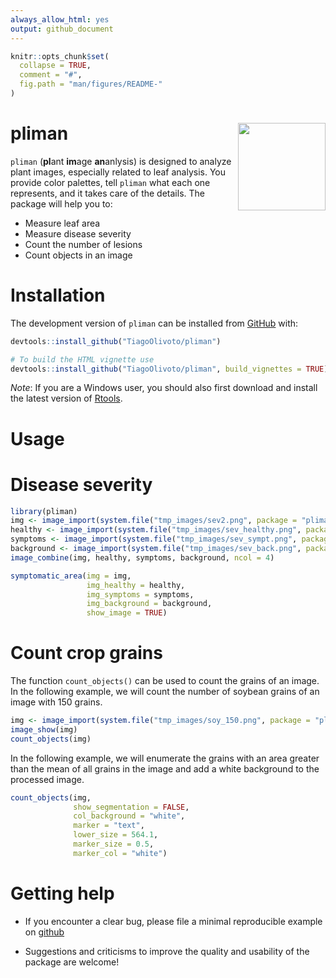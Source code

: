 ```yaml
---
always_allow_html: yes
output: github_document
---
```


<!-- README.md is generated from README.Rmd. Please edit that file -->

```r
knitr::opts_chunk$set(
  collapse = TRUE,
  comment = "#",
  fig.path = "man/figures/README-"
)

```

# pliman <img src="man/figures/logo_pliman.svg" align="right" height="140/"/>

<!-- badges: start -->

<!-- [![CRAN status](https://www.r-pkg.org/badges/version-ago/metan)](https://CRAN.R-project.org/package=metan) [![Lifecycle: stable](https://img.shields.io/badge/lifecycle-stable-brightgreen.svg)](https://www.tidyverse.org/lifecycle/#stable) ![Downloads](http://cranlogs.r-pkg.org/badges/metan) ![Total Downloads](https://cranlogs.r-pkg.org/badges/grand-total/metan) [<img src="https://zenodo.org/badge/130062661.svg" alt="DOI" width="186"/>](https://zenodo.org/badge/latestdoi/130062661) -->

<!-- badges: end -->

`pliman` (**pl**ant **im**age **an**anlysis) is designed to analyze plant images, especially related to leaf analysis. You provide color palettes, tell `pliman` what each one represents, and it takes care of the details. The package will help you to:

* Measure leaf area
* Measure disease severity
* Count the number of lesions
* Count objects in an image

# Installation

The development version of `pliman` can be installed from [GitHub](https://github.com/TiagoOlivoto/pliman) with:

```r
devtools::install_github("TiagoOlivoto/pliman")

# To build the HTML vignette use
devtools::install_github("TiagoOlivoto/pliman", build_vignettes = TRUE)

```

*Note*: If you are a Windows user, you should also first download and install the latest version of [Rtools](https://cran.r-project.org/bin/windows/Rtools/).


# Usage
# Disease severity

```r
library(pliman)
img <- image_import(system.file("tmp_images/sev2.png", package = "pliman"))
healthy <- image_import(system.file("tmp_images/sev_healthy.png", package = "pliman"))
symptoms <- image_import(system.file("tmp_images/sev_sympt.png", package = "pliman"))
background <- image_import(system.file("tmp_images/sev_back.png", package = "pliman"))
image_combine(img, healthy, symptoms, background, ncol = 4)

```

```r
symptomatic_area(img = img,
                 img_healthy = healthy,
                 img_symptoms = symptoms,
                 img_background = background,
                 show_image = TRUE)
```

# Count crop grains
The function `count_objects()` can be used to count the grains of an image. In the following example, we will count the number of soybean grains of an image with 150 grains.

```r
img <- image_import(system.file("tmp_images/soy_150.png", package = "pliman"))
image_show(img)
count_objects(img)

```

In the following example, we will enumerate the grains with an area greater than the mean of all grains in the image and add a white background to the processed image.

```r
count_objects(img,
              show_segmentation = FALSE,
              col_background = "white",
              marker = "text",
              lower_size = 564.1,
              marker_size = 0.5,
              marker_col = "white")
```


# Getting help

-   If you encounter a clear bug, please file a minimal reproducible example on [github](https://github.com/TiagoOlivoto/pliman/issues)

-   Suggestions and criticisms to improve the quality and usability of the package are welcome!
